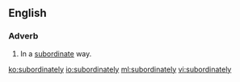 ==English==

===Adverb===
{{en-adv}}

# In a [[subordinate]] way.

[[ko:subordinately]]
[[io:subordinately]]
[[ml:subordinately]]
[[vi:subordinately]]